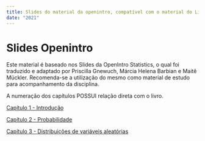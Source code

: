 ```yaml
---
title: Slides do material da openintro, compatível com o material do Livro da disciplina.
date: "2021"
---
```


<h1 class="titulo"> 
  Slides Openintro
</h1>

Este material é baseado nos Slides da OpenIntro Statistics, o qual foi traduzido e adaptado por Priscilla Gnewuch, Márcia Helena Barbian e Maitê Mückler. Recomenda-se a utilização do mesmo como material de estudo para acompanhamento da disciplina.

A numeração dos capítulos POSSUI relação direta com o livro.



[Capítulo 1 - Introdução](capitulo1_introducao.pdf)

[Capítulo 2 - Probabilidade](capitulo2_probabilidade.pdf)

[Capítulo 3 - Distribuições de variáveis aleatórias](capitulo3_distribuicoes.pdf)
